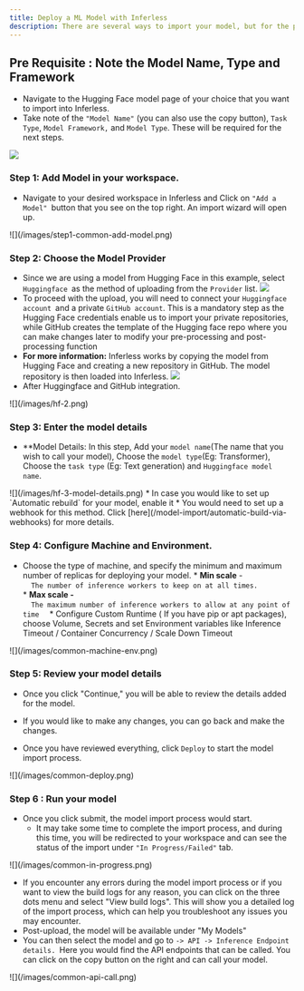 ```yaml
---
title: Deploy a ML Model with Inferless
description: There are several ways to import your model, but for the purpose of this example, we will be using Hugging Face. By the end of this tutorial, you will have the ability to deploy a Hugging Face model in Inferless.
---
```

## Pre Requisite : Note the Model Name, Type and Framework

*   Navigate to the Hugging Face model page of your choice that you want to import into Inferless.
*   Take note of the `"Model Name"` (you can also use the copy button), `Task Type`, `Model Framework,` and `Model Type`. These will be required for the next steps.
    

![](https://481788968-files.gitbook.io/~/files/v0/b/gitbook-x-prod.appspot.com/o/spaces%2FvFXaxgxbIieOFV5LLzNe%2Fuploads%2FEjPIEFPBOC99Rez1Q9by%2Fimage.png?alt=media&token=46233e4f-0ad6-40ac-ac5e-2353cb376d55)


### Step 1: Add Model in your workspace.

* Navigate to your desired workspace in Inferless and Click on `"Add a Model" `button that you see on the top right. An import wizard will open up.

<Frame caption = "Click on Add Model">![](/images/step1-common-add-model.png)</Frame>

###  Step 2: Choose the Model Provider
* Since we are using a model from Hugging Face in this example, select `Huggingface `as the method of uploading from the `Provider` list.
![](/images/gs-2.png)
* To proceed with the upload, you will need to connect your `Huggingface account `and a private `GitHub account`. This is a mandatory step as the Hugging Face credentials enable us to import your private repositories, while GitHub creates the template of the Hugging face repo where you can make changes later to modify your pre-processing and post-processing function
* **For more information:** Inferless works by copying the model from Hugging Face and creating a new repository in GitHub. The model repository is then loaded into Inferless.
![](/images/gs-3.png)
* After Huggingface and GitHub integration.
<Frame caption = "Select Hugging Face and also add the neccesary accounts">![](/images/hf-2.png)</Frame>

### Step 3: Enter the model details 

* **Model Details: In this step, Add your `model name`(The name that you wish to call your model), Choose the `model type`(Eg: Transformer), Choose the `task type` (Eg: Text generation) and `Huggingface model name`.

<Frame caption = "Enter the details as noted">![](/images/hf-3-model-details.png)</Frame>
   * In case you would like to set up `Automatic rebuild` for your model, enable it  
         * You would need to set up a webhook for this method. Click [here](/model-import/automatic-build-via-webhooks) for more details.


### Step 4: Configure Machine and Environment.
* Choose the type of machine, and specify the minimum and maximum number of replicas for deploying your model.
         * **Min scale** \-  
         ```  
         The number of inference workers to keep on at all times.  
         ```  
         * **Max scale -**  
         ```  
         The maximum number of inference workers to allow at any point of time  
         ``` 
         * Configure Custom Runtime ( If you have pip or apt packages), choose Volume, Secrets and set Environment variables like Inference Timeout / Container Concurrency / Scale Down Timeout

<Frame caption = "Set runtime and configuration">![](/images/common-machine-env.png)</Frame>


### Step 5: Review your model details

* Once you click "Continue," you will be able to review the details added for the model.

* If you would like to make any changes, you can go back and make the changes.

* Once you have reviewed everything, click `Deploy` to start the model import process.

<Frame caption = "Review all the details carefully before proceeding">![](/images/common-deploy.png)</Frame>


### Step 6 : Run your model

* Once you click submit, the model import process would start.  
   * It may take some time to complete the import process, and during this time, you will be redirected to your workspace and can see the status of the import under `"In Progress/Failed"` tab.  
<Frame caption = "View the model under `In-Progress/ Failed`">![](/images/common-in-progress.png)</Frame>
  
   * If you encounter any errors during the model import process or if you want to view the build logs for any reason, you can click on the three dots menu and select "View build logs". This will show you a detailed log of the import process, which can help you troubleshoot any issues you may encounter.  
   * Post-upload, the model will be available under "My Models"  
   * You can then select the model and go to `-> API -> Inference Endpoint details. `Here you would find the API endpoints that can be called. You can click on the copy button on the right and can call your model.  
  
<Frame caption = "Under the API Tab, you can view the API endpoint details."> ![](/images/common-api-call.png)  </Frame>